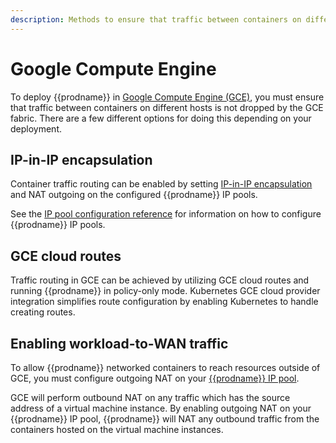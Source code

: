 ```yaml
---
description: Methods to ensure that traffic between containers on different hosts is not dropped by GCE fabric.
---
```


# Google Compute Engine

To deploy {{prodname}} in [Google Compute Engine (GCE)](https://cloud.google.com/compute/), you must ensure that traffic between containers on different hosts is not dropped by the GCE fabric.
There are a few different options for doing this depending on your deployment.

## IP-in-IP encapsulation

Container traffic routing can be enabled by setting [IP-in-IP encapsulation](../../networking/configuring/vxlan-ipip.mdx) and NAT outgoing on the configured {{prodname}} IP pools.

See the [IP pool configuration reference](../resources/ippool.mdx) for information on how to configure {{prodname}} IP pools.

## GCE cloud routes

Traffic routing in GCE can be achieved by utilizing GCE cloud routes and running {{prodname}} in policy-only mode.
Kubernetes GCE cloud provider integration simplifies route configuration by enabling Kubernetes to handle creating routes.

## Enabling workload-to-WAN traffic

To allow {{prodname}} networked containers to reach resources outside of GCE, you must configure outgoing NAT on your [{{prodname}} IP pool](../resources/ippool.mdx).

GCE will perform outbound NAT on any traffic which has the source address of a virtual machine instance.
By enabling outgoing NAT on your {{prodname}} IP pool, {{prodname}} will NAT any outbound traffic from the containers hosted on the virtual machine instances.
